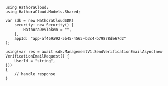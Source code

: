 ```unity SendVerificationEmail.
using HathoraCloud;
using HathoraCloud.Models.Shared;

var sdk = new HathoraCloudSDK(
    security: new Security() {
        HathoraDevToken = "",
    },
    appId: "app-af469a92-5b45-4565-b3c4-b79878de67d2"
);

using(var res = await sdk.ManagementV1.SendVerificationEmailAsync(new VerificationEmailRequest() {
    UserId = "string",
}))
{
    // handle response
}
```
